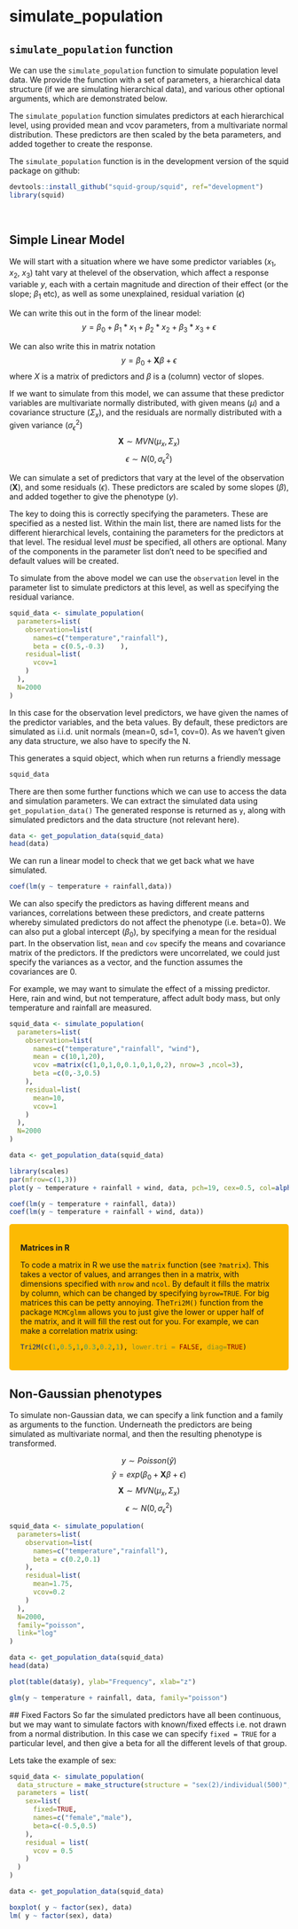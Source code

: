 # simulate_population


## `simulate_population` function

We can use the `simulate_population` function to simulate population level data. We provide the function with a set of parameters, a hierarchical data structure (if we are simulating hierarchical data), and various other optional arguments, which are demonstrated below. 

The `simulate_population` function simulates predictors at each hierarchical level, using provided mean and vcov parameters, from a multivariate normal distribution. These predictors are then scaled by the beta parameters, and added together to create the response.

The `simulate_population` function is in the development version of the squid package on github:
```r
devtools::install_github("squid-group/squid", ref="development")
library(squid)
```


<br>

## Simple Linear Model

<!-- <div class="panel panel-success">
<div class="panel-heading">
**Biological example**
</div>
<div class="panel-body">
We are interested in how some environmental variables affect adult body mass.  
</div>
</div> -->

We will start with a situation where we have some predictor variables ($x_1$, $x_2$, $x_3$) taht vary at thelevel of the observation, which affect a response variable $y$, each with a certain magnitude and direction of their effect (or the slope; $\beta_1$ etc), as well as some unexplained, residual variation ($\epsilon$)

We can write this out in the form of the linear model: 
$$
y = \beta_0 + \beta_1 * x_1 + \beta_2 * x_2 + \beta_3 * x_3 + \epsilon
$$

We can also write this in matrix notation
$$
y = \beta_0 + \boldsymbol X \beta + \epsilon
$$
where $X$ is a matrix of predictors and $\beta$ is a (column) vector of slopes.

If we want to simulate from this model, we can assume that these predictor variables are multivariate normally distributed, with given means ($\mu$) and a covariance structure ($\Sigma_x$), and the residuals are normally distributed with a given variance ($\sigma^2_\epsilon$)
$$
\boldsymbol X \sim MVN(\mu_x,\Sigma_x)
$$
$$
\epsilon \sim N(0,\sigma^2_\epsilon)
$$


We can simulate a set of predictors that vary at the level of the observation ($\boldsymbol X$), and some residuals ($\epsilon$). These predictors are scaled by some slopes ($\beta$), and added together to give the phenotype ($y$).

<div class="alert alert-info">


</div>

The key to doing this is correctly specifying the parameters. These are specified as a nested list. Within the main list, there are named lists for the different hierarchical levels, containing the parameters for the predictors at that level. The residual level *must* be specified, all others are optional. Many of the components in the parameter list don't need to be specified and default values will be created.
<!-- Anne: be more specific -->

To simulate from the above model we can use the `observation` level in the parameter list to simulate predictors at this level, as well as specifying the residual variance.

```r
squid_data <- simulate_population(
  parameters=list(
    observation=list(
      names=c("temperature","rainfall"),
      beta = c(0.5,-0.3)    ),
    residual=list(
      vcov=1
    )
  ),
  N=2000
)

```
In this case for the observation level predictors, we have given the names of the predictor variables, and the beta values. By default, these predictors are simulated as i.i.d. unit normals (mean=0, sd=1, cov=0). As we haven't given any data structure, we also have to specify the N. 

<!-- Anne:
Overall, I would create more links between the explanation and the code, e.g. add the code in brackets when you mention them. One example: “As we haven’t given any data structure, we also have to specify the N (n_level)” or further along “We can also put a global intercept (β0), by specifying a mean for the residual part (below mean of 10 specified)”. Is it worth specifying the n_level should be equal between observation and residual? I know this sounds obvious in these cases, but we want to make sure everyone follows!
 -->

This generates a squid object, which when run returns a friendly message
```r
squid_data
```

There are then some further functions which we can use to access the data and simulation parameters. We can extract the simulated data using `get_population_data()` The generated response is returned as `y`, along with simulated predictors and the data structure (not relevant here). 
```r
data <- get_population_data(squid_data)
head(data)
```

We can run a linear model to check that we get back what we have simulated.
```r
coef(lm(y ~ temperature + rainfall,data))
```

We can also specify the predictors as having different means and variances, correlations between these predictors, and create patterns whereby simulated predictors do not affect the phenotype (i.e. beta=0). We can also put a global intercept ($\beta_0$), by specifying a mean for the residual part. In the observation list, `mean` and `cov` specify the means and covariance matrix of the predictors. If the predictors were uncorrelated, we could just specify the variances as a vector, and the function assumes the covariances are 0.

For example, we may want to simulate the effect of a missing predictor. Here, rain and wind, but not temperature, affect adult body mass, but only temperature and rainfall are measured.

```r
squid_data <- simulate_population(
  parameters=list(
    observation=list(
      names=c("temperature","rainfall", "wind"),
      mean = c(10,1,20),
      vcov =matrix(c(1,0,1,0,0.1,0,1,0,2), nrow=3 ,ncol=3),
      beta =c(0,-3,0.5)
    ),
    residual=list(
      mean=10,
      vcov=1
    )
  ),
  N=2000
)

data <- get_population_data(squid_data)

library(scales)
par(mfrow=c(1,3))
plot(y ~ temperature + rainfall + wind, data, pch=19, cex=0.5, col=alpha(1,0.5))

coef(lm(y ~ temperature + rainfall, data))
coef(lm(y ~ temperature + rainfall + wind, data))

```

<!--Dave:
 1. In the first box of code, it might be useful to have a few explanations for some of the lines. I sorted out the names and beta lines, but I think the beta especially could use an explanation (noting in particular that the order matches the names). 
 
2. in the residual list, the cov=1 line needs explanation. Perhaps this is more important in the code for interactions and linear effects, where all of a sudden it is 0.3. I'm guessing this is really just the variance and "Cov" refers to a matrix of variances and covariances, which, so far, we only have 1 entry.  
 -->


<!-- measurement error - correlated variable #ffe58f-->


<style>
div.blue { background-color:#fcba03; border-radius: 5px; padding: 20px;}
</style>
<div class = "blue">
**Matrices in R**

To code a matrix in R we use the `matrix` function (see `?matrix`). This takes a vector of values, and arranges then in a matrix, with dimensions specified with `nrow` and `ncol`. By default it fills the matrix by column, which can be changed by specifying `byrow=TRUE`. For big matrices this can be petty annoying. The`Tri2M()` function from the package `MCMCglmm` allows you to just give the lower or upper half of the matrix, and it will fill the rest out for you. For example, we can make a correlation matrix using:
```r
Tri2M(c(1,0.5,1,0.3,0.2,1), lower.tri = FALSE, diag=TRUE)
```

</div>




## Non-Gaussian phenotypes

To simulate non-Gaussian data, we can specify a link function and a family as arguments to the function. Underneath the predictors are being simulated as multivariate normal, and then the resulting phenotype is transformed.

<div class="alert alert-info">

$$
y \sim Poisson(\hat{y})
$$
$$
\hat{y} = exp( \beta_0 +  \boldsymbol X \beta + \epsilon )
$$
$$
\boldsymbol X \sim MVN(\mu_x,\Sigma_x)
$$
$$
\epsilon \sim N(0,\sigma^2_\epsilon)
$$
</div>


```r

squid_data <- simulate_population(
  parameters=list(
    observation=list(
      names=c("temperature","rainfall"),
      beta = c(0.2,0.1)
    ),
    residual=list(
      mean=1.75,
      vcov=0.2
    )
  ),
  N=2000,
  family="poisson", 
  link="log"
)

data <- get_population_data(squid_data)
head(data)

plot(table(data$y), ylab="Frequency", xlab="z")

glm(y ~ temperature + rainfall, data, family="poisson")

```

<!-- 
Dave: worth pointing out that the bulk of the function is the same, but just need to add an instruction about the distribution.

Anne: I would provide here also a bit more comments on the code provided, presently it’s very dry. E.g. how is the phenotype transformed?
 -->


 ## Fixed Factors
So far the simulated predictors have all been continuous, but we may want to simulate factors with known/fixed effects i.e. not drawn from a normal distribution. In this case we can specify `fixed = TRUE` for a particular level, and then give a beta for all the different levels of that group.
<!-- 
Anne: Fixed factors: perhaps the title could be more informative as “Known fixed effects”? Also, why the “/” in the text for “known/fixed effect”?
 -->

Lets take the example of sex:

```r
squid_data <- simulate_population(
  data_structure = make_structure(structure = "sex(2)/individual(500)", repeat_obs=2),
  parameters = list(
    sex=list(
      fixed=TRUE,
      names=c("female","male"),
      beta=c(-0.5,0.5)
    ),
    residual = list(
      vcov = 0.5
    )
  )
)

data <- get_population_data(squid_data)

boxplot( y ~ factor(sex), data)
lm( y ~ factor(sex), data)
```


<br>
